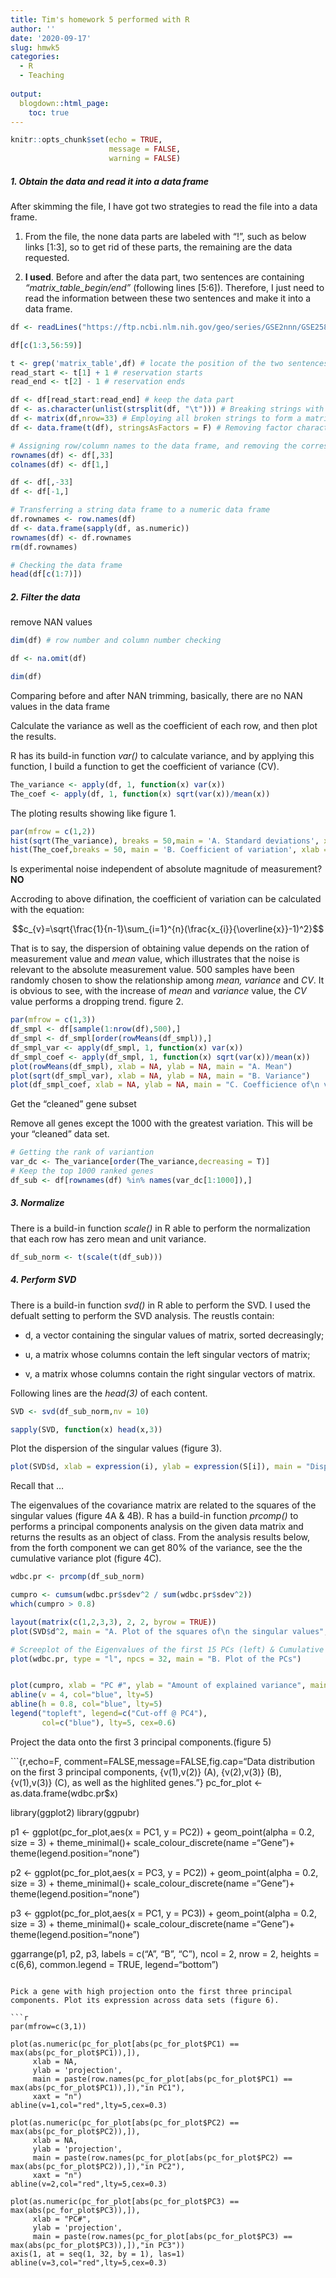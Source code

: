 ```yaml
---
title: Tim's homework 5 performed with R
author: ''
date: '2020-09-17'
slug: hmwk5
categories:
  - R
  - Teaching
  
output: 
  blogdown::html_page:
    toc: true
---
```


```r
knitr::opts_chunk$set(echo = TRUE,
                      message = FALSE,
                      warning = FALSE)
```

##### 1. Obtain the data and read it into a data frame

After skimming the file, I have got two strategies to read the file into a data frame.

1. From the file, the none data parts are labeled with "!", such as below links [1:3], so to get rid of these parts, the remaining are the data requested. 

1. **I used**. Before and after the data part, two sentences are containing *"matrix_table_begin/end"* (following lines [5:6]). Therefore, I just need to read the information between these two sentences and make it into a data frame.

```r
df <- readLines("https://ftp.ncbi.nlm.nih.gov/geo/series/GSE2nnn/GSE2583/suppl/GSE2583_correctly_ordered_Klevecz_GEO_time_series_data.txt")

df[c(1:3,56:59)]

t <- grep('matrix_table',df) # locate the position of the two sentences
read_start <- t[1] + 1 # reservation starts
read_end <- t[2] - 1 # reservation ends

df <- df[read_start:read_end] # keep the data part
df <- as.character(unlist(strsplit(df, "\t"))) # Breaking strings with "\t"   
df <- matrix(df,nrow=33) # Employing all broken strings to form a matrix
df <- data.frame(t(df), stringsAsFactors = F) # Removing factor characteristic of all the strings

# Assigning row/column names to the data frame, and removing the corresponding content
rownames(df) <- df[,33] 
colnames(df) <- df[1,]

df <- df[,-33]
df <- df[-1,]

# Transferring a string data frame to a numeric data frame
df.rownames <- row.names(df)
df <- data.frame(sapply(df, as.numeric))
rownames(df) <- df.rownames
rm(df.rownames)

# Checking the data frame 
head(df[c(1:7)])
```
##### 2. Filter the data

remove NAN values
```r
dim(df) # row number and column number checking

df <- na.omit(df)

dim(df) 
```

Comparing before and after NAN trimming, basically, there are no NAN values in the data frame

Calculate the variance as well as the coefficient of each row, and then plot the results.

R has its build-in function *var()* to calculate variance, and by applying this function, I build a function to get the coefficient of variance (CV).

```r
The_variance <- apply(df, 1, function(x) var(x))
The_coef <- apply(df, 1, function(x) sqrt(var(x))/mean(x))
```

The ploting results showing like figure 1.

```r
par(mfrow = c(1,2))
hist(sqrt(The_variance), breaks = 50,main = 'A. Standard deviations', xlab = NA)
hist(The_coef,breaks = 50, main = 'B. Coefficient of variation', xlab = NA)
```

Is experimental noise independent of absolute magnitude of measurement? **NO**

Accroding to above difination, the coefficient of variation can be calculated with the equation: 

$$c_{v}=\sqrt{\frac{1}{n-1}\sum_{i=1}^{n}(\frac{x_{i}}{\overline{x}}-1)^2}$$

That is to say, the dispersion of obtaining value depends on the ration of measurement value and *mean* value, which illustrates that the noise is relevant to the absolute measurement value. 500 samples have been randomly chosen to show the relationship among *mean, variance* and *CV*. It is obvious to see, with the increase of *mean* and *variance* value, the *CV* value performs a dropping trend. figure 2.  

```r
par(mfrow = c(1,3))
df_smpl <- df[sample(1:nrow(df),500),]
df_smpl <- df_smpl[order(rowMeans(df_smpl)),]
df_smpl_var <- apply(df_smpl, 1, function(x) var(x))
df_smpl_coef <- apply(df_smpl, 1, function(x) sqrt(var(x))/mean(x))
plot(rowMeans(df_smpl), xlab = NA, ylab = NA, main = "A. Mean")
plot(sqrt(df_smpl_var), xlab = NA, ylab = NA, main = "B. Variance")
plot(df_smpl_coef, xlab = NA, ylab = NA, main = "C. Coefficience of\n variance")
```

Get the "cleaned" gene subset

Remove all genes except the 1000 with the greatest variation. This will be your "cleaned" data set.

```r
# Getting the rank of variantion 
var_dc <- The_variance[order(The_variance,decreasing = T)] 
# Keep the top 1000 ranked genes
df_sub <- df[rownames(df) %in% names(var_dc[1:1000]),] 
```

##### 3. Normalize

There is a build-in function *scale()* in R able to perform the normalization that each row has zero mean and unit variance.

```r
df_sub_norm <- t(scale(t(df_sub)))
```

##### 4. Perform SVD

There is a build-in function *svd()* in R able to perform the SVD. I used the defualt setting to perform the SVD analysis. The reustls contain:

+ d, a vector containing the singular values of matrix, sorted decreasingly;

+ u, a matrix whose columns contain the left singular vectors of matrix;

+ v, a matrix whose columns contain the right singular vectors of matrix.

Following lines are the *head(3)* of each content.

```r
SVD <- svd(df_sub_norm,nv = 10)

sapply(SVD, function(x) head(x,3))
```

Plot the dispersion of the singular values (figure 3).

```r
plot(SVD$d, xlab = expression(i), ylab = expression(S[i]), main = "Dispersion of the singular values")
```

Recall that ...

The eigenvalues of the covariance matrix are related to the squares of the singular values (figure 4A & 4B). R has a build-in function *prcomp()* to performs a principal components analysis on the given data matrix and returns the results as an object of class. From the analysis results below, from the forth component we can get 80\% of the variance, see the  the cumulative variance plot (figure 4C).

```r
wdbc.pr <- prcomp(df_sub_norm)

cumpro <- cumsum(wdbc.pr$sdev^2 / sum(wdbc.pr$sdev^2))
which(cumpro > 0.8)
```

```r
layout(matrix(c(1,2,3,3), 2, 2, byrow = TRUE))
plot(SVD$d^2, main = "A. Plot of the squares of\n the singular values", ylab = 'squares of the singular values', xlab = NA)

# Screeplot of the Eigenvalues of the first 15 PCs (left) & Cumulative variance plot (right)
plot(wdbc.pr, type = "l", npcs = 32, main = "B. Plot of the PCs")


plot(cumpro, xlab = "PC #", ylab = "Amount of explained variance", main = "C.                                Cumulative variance plot                                  ")
abline(v = 4, col="blue", lty=5)
abline(h = 0.8, col="blue", lty=5)
legend("topleft", legend=c("Cut-off @ PC4"),
       col=c("blue"), lty=5, cex=0.6)
```

Project the data onto the first 3 principal components.(figure 5)

```{r,echo=F, comment=FALSE,message=FALSE,fig.cap="Data distribution on the first 3 principal components, {v(1),v(2)} (A), {v(2),v(3)} (B), {v(1),v(3)} (C), as well as the highlited genes."}
pc_for_plot <- as.data.frame(wdbc.pr$x)

library(ggplot2)
library(ggpubr)

p1 <- ggplot(pc_for_plot,aes(x = PC1, y = PC2)) +
  geom_point(alpha = 0.2, size = 3) +
  theme_minimal()+ scale_colour_discrete(name  ="Gene")+ theme(legend.position="none")

p2 <- ggplot(pc_for_plot,aes(x = PC3, y = PC2)) +
  geom_point(alpha = 0.2, size = 3) + theme_minimal()+ scale_colour_discrete(name  ="Gene")+ theme(legend.position="none")

p3 <- ggplot(pc_for_plot,aes(x = PC1, y = PC3)) +
  geom_point(alpha = 0.2, size = 3) +
  theme_minimal()+ scale_colour_discrete(name  ="Gene")+ theme(legend.position="none")

ggarrange(p1, p2, p3,
          labels = c("A", "B", "C"),
          ncol = 2, nrow = 2,
          heights = c(6,6),
          common.legend = TRUE, 
          legend="bottom")
```

Pick a gene with high projection onto the first three principal components. Plot its expression across data sets (figure 6).

```r
par(mfrow=c(3,1))

plot(as.numeric(pc_for_plot[abs(pc_for_plot$PC1) == max(abs(pc_for_plot$PC1)),]),
     xlab = NA, 
     ylab = 'projection', 
     main = paste(row.names(pc_for_plot[abs(pc_for_plot$PC1) == max(abs(pc_for_plot$PC1)),]),"in PC1"),
     xaxt = "n")
abline(v=1,col="red",lty=5,cex=0.3)

plot(as.numeric(pc_for_plot[abs(pc_for_plot$PC2) == max(abs(pc_for_plot$PC2)),]),
     xlab = NA, 
     ylab = 'projection', 
     main = paste(row.names(pc_for_plot[abs(pc_for_plot$PC2) == max(abs(pc_for_plot$PC2)),]),"in PC2"),
     xaxt = "n")
abline(v=2,col="red",lty=5,cex=0.3)

plot(as.numeric(pc_for_plot[abs(pc_for_plot$PC3) == max(abs(pc_for_plot$PC3)),]),
     xlab = "PC#", 
     ylab = 'projection', 
     main = paste(row.names(pc_for_plot[abs(pc_for_plot$PC3) == max(abs(pc_for_plot$PC3)),]),"in PC3"))
axis(1, at = seq(1, 32, by = 1), las=1)
abline(v=3,col="red",lty=5,cex=0.3)
```
